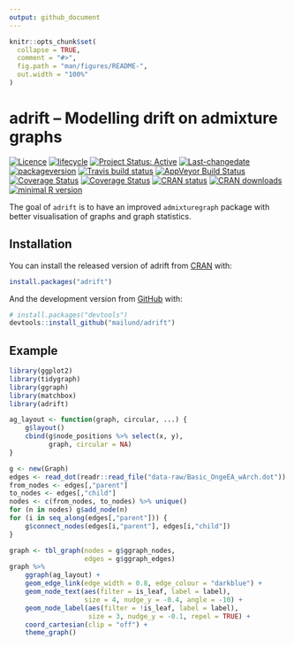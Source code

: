 ```yaml
---
output: github_document
---
```


<!-- README.md is generated from README.Rmd. Please edit that file -->

```r
knitr::opts_chunk$set(
  collapse = TRUE,
  comment = "#>",
  fig.path = "man/figures/README-",
  out.width = "100%"
)
```

# adrift -- Modelling drift on admixture graphs

[![Licence](https://img.shields.io/badge/licence-GPL--3-blue.svg)](https://www.gnu.org/licenses/gpl-3.0.en.html)
[![lifecycle](http://img.shields.io/badge/lifecycle-experimental-orange.svg)](https://www.tidyverse.org/lifecycle/#experimental)
[![Project Status: Active](http://www.repostatus.org/badges/latest/active.svg)](http://www.repostatus.org/#active)
[![Last-changedate](https://img.shields.io/badge/last%20change-`r gsub('-', '--', Sys.Date())`-green.svg)](/commits/master)
[![packageversion](https://img.shields.io/badge/Package%20version-0.0.0.9000-orange.svg?style=flat-square)](commits/master)
[![Travis build status](https://travis-ci.org/mailund/adrift.svg?branch=master)](https://travis-ci.org/mailund/adrift)
[![AppVeyor Build Status](https://ci.appveyor.com/api/projects/status/69pgmvgsmswfqw45?svg=true)](https://ci.appveyor.com/project/mailund/adrift)
[![Coverage Status](http://img.shields.io/codecov/c/github/mailund/adrift/master.svg)](https://codecov.io/github/mailund/adrift?branch=master)
[![Coverage Status](http://coveralls.io/repos/github/mailund/adrift/badge.svg?branch=master)](https://coveralls.io/github/mailund/adrift?branch=master)
[![CRAN status](http://www.r-pkg.org/badges/version/adrift)](https://cran.r-project.org/package=adrift)
[![CRAN downloads](http://cranlogs.r-pkg.org/badges/grand-total/adrift)](https://cran.r-project.org/package=adrift)
[![minimal R version](https://img.shields.io/badge/R-%E2%89%A53.2-blue.svg)](https://cran.r-project.org/)



The goal of `adrift` is to have an improved `admixturegraph` package with better visualisation of graphs and graph statistics.

## Installation

You can install the released version of adrift from [CRAN](https://CRAN.R-project.org) with:

``` r
install.packages("adrift")
```

And the development version from [GitHub](https://github.com/) with:

``` r
# install.packages("devtools")
devtools::install_github("mailund/adrift")
```

## Example


```r
library(ggplot2)
library(tidygraph)
library(ggraph)
library(matchbox)
library(adrift)

ag_layout <- function(graph, circular, ...) {
    g$layout()
    cbind(g$node_positions %>% select(x, y),
          graph, circular = NA)
}

g <- new(Graph)
edges <- read_dot(readr::read_file("data-raw/Basic_OngeEA_wArch.dot"))
from_nodes <- edges[,"parent"]
to_nodes <- edges[,"child"]
nodes <- c(from_nodes, to_nodes) %>% unique()
for (n in nodes) g$add_node(n)
for (i in seq_along(edges[,"parent"])) {
    g$connect_nodes(edges[i,"parent"], edges[i,"child"])
}

graph <- tbl_graph(nodes = g$ggraph_nodes,
                   edges = g$ggraph_edges)
graph %>%
    ggraph(ag_layout) +
    geom_edge_link(edge_width = 0.8, edge_colour = "darkblue") +
    geom_node_text(aes(filter = is_leaf, label = label),
                   size = 4, nudge_y = -0.4, angle = -10) +
    geom_node_label(aes(filter = !is_leaf, label = label),
                    size = 3, nudge_y = -0.1, repel = TRUE) +
    coord_cartesian(clip = "off") +
    theme_graph()

```

